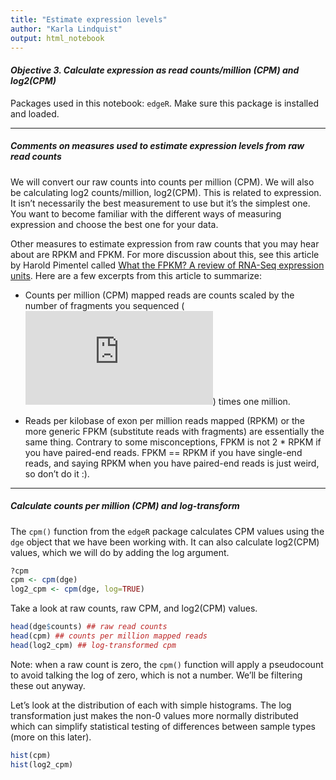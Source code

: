 ```yaml
---
title: "Estimate expression levels" 
author: "Karla Lindquist"
output: html_notebook
---
```


#### *Objective 3. Calculate expression as read counts/million (CPM) and log2(CPM)*

Packages used in this notebook: `edgeR`. Make sure this package is installed and loaded.

------------------------------------------------------------------------

##### Comments on measures used to estimate expression levels from raw read counts

We will convert our raw counts into counts per million (CPM). We will also be calculating log2 counts/million, log2(CPM). This is related to expression. It isn't necessarily the best measurement to use but it's the simplest one. You want to become familiar with the different ways of measuring expression and choose the best one for your data.

Other measures to estimate expression from raw counts that you may hear about are RPKM and FPKM. For more discussion about this, see this article by Harold Pimentel called [What the FPKM? A review of RNA-Seq expression units](https://haroldpimentel.wordpress.com/2014/05/08/what-the-fpkm-a-review-rna-seq-expression-units/). Here are a few excerpts from this article to summarize:

-   Counts per million (CPM) mapped reads are counts scaled by the number of fragments you sequenced (![N](https://s0.wp.com/latex.php?latex=N&bg=ffffff&fg=000000&s=0&c=20201002)) times one million.

-   Reads per kilobase of exon per million reads mapped (RPKM) or the more generic FPKM (substitute reads with fragments) are essentially the same thing. Contrary to some misconceptions, FPKM is not 2 \* RPKM if you have paired-end reads. FPKM == RPKM if you have single-end reads, and saying RPKM when you have paired-end reads is just weird, so don't do it :).

------------------------------------------------------------------------

##### Calculate counts per million (CPM) and log-transform

The `cpm()` function from the `edgeR` package calculates CPM values using the `dge` object that we have been working with. It can also calculate log2(CPM) values, which we will do by adding the log argument.

```r
?cpm
cpm <- cpm(dge)
log2_cpm <- cpm(dge, log=TRUE)
```

Take a look at raw counts, raw CPM, and log2(CPM) values.

```r
head(dge$counts) ## raw read counts
head(cpm) ## counts per million mapped reads
head(log2_cpm) ## log-transformed cpm
```

Note: when a raw count is zero, the `cpm()` function will apply a pseudocount to avoid talking the log of zero, which is not a number. We'll be filtering these out anyway.

Let's look at the distribution of each with simple histograms. The log transformation just makes the non-0 values more normally distributed which can simplify statistical testing of differences between sample types (more on this later).

```r
hist(cpm)
hist(log2_cpm)
```
